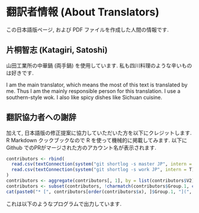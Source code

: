 # 翻訳者情報 (About Translators) {#translators .unnumbered}

この日本語版ページ, および PDF ファイルを作成した人間の情報です.

## 片桐智志 (Katagiri, Satoshi) {-}

山田工業所の中華鍋 (両手鍋) を使用しています. 私も四川料理のような辛いものは好きです.

I am the main translator, which means the most of this text is translated by me. Thus I am the mainly responsible person for this translation. I use a southern-style wok. I also like spicy dishes like Sichuan cuisine.

## 翻訳協力者への謝辞 {-}

加えて, 日本語版の修正提案に協力していただいた方を以下にクレジットします. R Markdown クックブックなので R を使って機械的に掲載してみます. 以下に Github でのPRがマージされた方のアカウント名が表示されます.

```r
contributors <- rbind(
  read.csv(textConnection(system("git shortlog -s master JP", intern = T)), header = F, sep = "\t"),
  read.csv(textConnection(system("git shortlog -s work JP", intern = T)), header = F, sep = "\t")
)
contributors <- aggregate(contributors[, 1], by = list(contributors$V2), sum)
contributors <- subset(contributors, !charmatch(contributors$Group.1, c("Katagiri, Satoshi", "S-Katagiri"), F))
cat(paste0("* [", contributors[order(contributors$x), ]$Group.1, "](", "https://github.com/", contributors[order(contributors$x), ]$Group.1, ")"), sep = ", ")
```

これは以下のようなプログラムで出力しています.

```r
```
